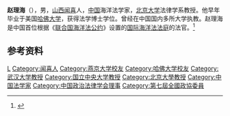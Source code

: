 '''赵理海'''（{{Bd|1916年|7月3日|2000年|10月10日}}），男，[[山西|山西]][[闻喜|闻喜]]人，[[中国|中国]]海洋法学家，[[北京大学|北京大学]]法律学系教授。他早年毕业于美国[[哈佛大学|哈佛大学]]，获得法学博士学位。曾经在中国国内多所大学执教。赵理海是中国首位根据《[[联合国海洋法公约|联合国海洋法公约]]》设置的[[国际海洋法法庭|国际海洋法法庭]]的法官。<ref>{{Cite web|title=运城新闻网-闻喜人赵理海：国际海洋法庭第一位中国籍法官|url=http://www.sxycrb.com/2020-03/19/content_159926.html|accessdate=2020-07-05|work=运城晚报|archive-date=2020-07-05|archive-url=https://web.archive.org/web/20200705073252/http://www.sxycrb.com/2020-03/19/content_159926.html|dead-url=no}}</ref>

== 参考资料 ==
{{reflist}}

{{China-academic-bio-stub}}
{{Navboxes 
| title  = 赵理海在[[中国政治法律学会|中国政治法律学会]]的职务
| list1  =
{{中国政治法律学会第三届理事会}}
{{中国政治法律学会第四届理事会}}
}}

{{Authority control}}
{{DEFAULTSORT:Zhao lihai}}
[[Category:赵姓|L]]
[[Category:闻喜人|Category:闻喜人]]
[[Category:燕京大学校友|Category:燕京大学校友]]
[[Category:哈佛大学校友|Category:哈佛大学校友]]
[[Category:武汉大学教授|Category:武汉大学教授]]
[[Category:国立中央大学教授|Category:国立中央大学教授]]
[[Category:北京大學教授|Category:北京大學教授]]
[[Category:中国法学家|Category:中国法学家]]
[[Category:中国政治法律学会理事|Category:中国政治法律学会理事]]
[[Category:第七屆全國政協委員|Category:第七屆全國政協委員]]